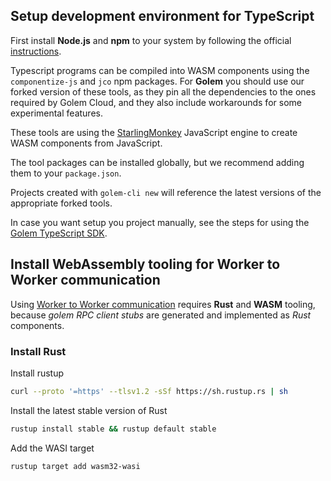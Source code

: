 
## Setup development environment for TypeScript

First install **Node.js** and **npm** to your system by following the official [instructions](https://docs.npmjs.com/downloading-and-installing-node-js-and-npm).

Typescript programs can be compiled into WASM components using the `componentize-js` and `jco` npm packages. For **Golem** you should use our forked version of these tools, as they pin all the dependencies to the ones required by Golem Cloud, and they also include workarounds for some experimental features.

These tools are using the [StarlingMonkey](https://github.com/bytecodealliance/StarlingMonkey/) JavaScript engine to create WASM components from JavaScript.

The tool packages can be installed globally, but we recommend adding them to your `package.json`.

Projects created with `golem-cli new` will reference the latest versions of the appropriate forked tools.

In case you want setup you project manually, see the steps for using the [Golem TypeScript SDK](../../../docs/experimental-languages/ts-language-guide/golem-ts-sdk.mdx).

## Install WebAssembly tooling for Worker to Worker communication

Using [Worker to Worker communication](../../../docs/experimental-languages/ts-language-guide/rpc.mdx) requires **Rust** and **WASM** tooling, because _golem RPC client stubs_ are generated and implemented as _Rust_ components.

<Steps>

### Install Rust

Install rustup

```bash copy
curl --proto '=https' --tlsv1.2 -sSf https://sh.rustup.rs | sh
```

Install the latest stable version of Rust

```bash copy
rustup install stable && rustup default stable
```

Add the WASI target

```bash copy
rustup target add wasm32-wasi
```

</Steps>
